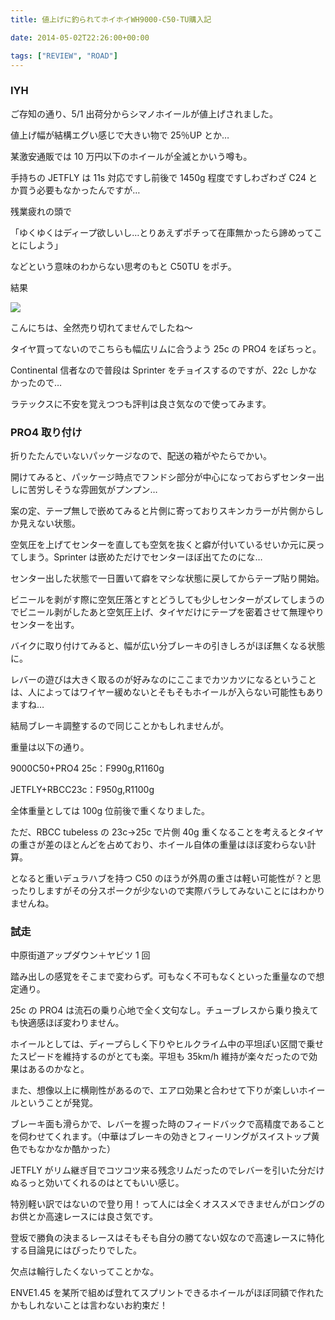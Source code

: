 ---
title: 値上げに釣られてホイホイWH9000-C50-TU購入記

date: 2014-05-02T22:26:00+00:00

tags: ["REVIEW", "ROAD"]
---

### IYH

ご存知の通り、5/1 出荷分からシマノホイールが値上げされました。

値上げ幅が結構エグい感じで大きい物で 25％UP とか…

某激安通販では 10 万円以下のホイールが全滅とかいう噂も。

手持ちの JETFLY は 11s 対応ですし前後で 1450g 程度ですしわざわざ C24 とか買う必要もなかったんですが…

残業疲れの頭で

「ゆくゆくはディープ欲しいし…とりあえずポチって在庫無かったら諦めってことにしよう」

などという意味のわからない思考のもと C50TU をポチ。

結果

![ ](./IMG_20140422_202758.jpg)

こんにちは、全然売り切れてませんでしたね～

タイヤ買ってないのでこちらも幅広リムに合うよう 25c の PRO4 をぽちっと。

Continental 信者なので普段は Sprinter をチョイスするのですが、22c しかなかったので…

ラテックスに不安を覚えつつも評判は良さ気なので使ってみます。

### PRO4 取り付け

折りたたんでいないパッケージなので、配送の箱がやたらでかい。

開けてみると、パッケージ時点でフンドシ部分が中心になっておらずセンター出しに苦労しそうな雰囲気がプンプン…

案の定、テープ無しで嵌めてみると片側に寄っておりスキンカラーが片側からしか見えない状態。

空気圧を上げてセンターを直しても空気を抜くと癖が付いているせいか元に戻ってしまう。Sprinter は嵌めただけでセンターほぼ出てたのにな…

センター出した状態で一日置いて癖をマシな状態に戻してからテープ貼り開始。

ビニールを剥がす際に空気圧落とすとどうしても少しセンターがズレてしまうのでビニール剥がしたあと空気圧上げ、タイヤだけにテープを密着させて無理やりセンターを出す。

バイクに取り付けてみると、幅が広い分ブレーキの引きしろがほぼ無くなる状態に。

レバーの遊びは大きく取るのが好みなのにここまでカツカツになるということは、人によってはワイヤー緩めないとそもそもホイールが入らない可能性もありますね…

結局ブレーキ調整するので同じことかもしれませんが。

重量は以下の通り。

9000C50+PRO4 25c：F990g,R1160g

JETFLY+RBCC23c：F950g,R1100g

全体重量としては 100g 位前後で重くなりました。

ただ、RBCC tubeless の 23c→25c で片側 40g 重くなることを考えるとタイヤの重さが差のほとんどを占めており、ホイール自体の重量はほぼ変わらない計算。

となると重いデュラハブを持つ C50 のほうが外周の重さは軽い可能性が？と思ったりしますがその分スポークが少ないので実際バラしてみないことにはわかりませんね。

### 試走

中原街道アップダウン＋ヤビツ 1 回

踏み出しの感覚をそこまで変わらず。可もなく不可もなくといった重量なので想定通り。

25c の PRO4 は流石の乗り心地で全く文句なし。チューブレスから乗り換えても快適感ほぼ変わりません。

ホイールとしては、ディープらしく下りやヒルクライム中の平坦ぽい区間で乗せたスピードを維持するのがとても楽。平坦も 35km/h 維持が楽々だったので効果はあるのかなと。

また、想像以上に横剛性があるので、エアロ効果と合わせて下りが楽しいホイールということが発覚。

ブレーキ面も滑らかで、レバーを握った時のフィードバックで高精度であることを伺わせてくれます。（中華はブレーキの効きとフィーリングがスイストップ黄色でもなかなか酷かった）

JETFLY がリム継ぎ目でコツコツ来る残念リムだったのでレバーを引いた分だけぬるっと効いてくれるのはとてもいい感じ。

特別軽い訳ではないので登り用！って人には全くオススメできませんがロングのお供とか高速レースには良さ気です。

登坂で勝負の決まるレースはそもそも自分の勝てない奴なので高速レースに特化する目論見にはぴったりでした。

欠点は輪行したくないってことかな。

ENVE1.45 を某所で組めば登れてスプリントできるホイールがほぼ同額で作れたかもしれないことは言わないお約束だ！

<Amzn asin="B007Q62ALI">

